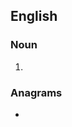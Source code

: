 {{also|Aorists}}

==English==

===Noun===
{{head|en|noun plural form}}

# {{plural of|aorist|lang=en}}

===Anagrams===
* {{l|en|aristos}}